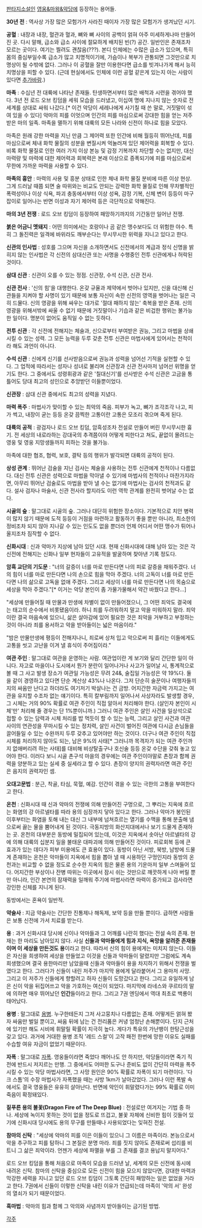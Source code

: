 [[판타지소설]]인 [[영웅&마왕&악당]]에 등장하는 용어들.

'''30년 전''' : 역사상 가장 많은 모험가가 사라진 때이자 가장 많은 모험가가 생겨났던 시기. 

'''공혈''' : 내장과 내장, 혈관과 혈과, 뼈와 뼈 사이의 공백이 얽혀 아주 미세하게나마 만들어진 곳. 다시 말해, 급소와 급소 사이에 절묘하게 배치된 빈(?) 공간. 일반인은 존재조차 모르는 곳이다. 여기는 찔려도 괜찮음(???). 본디 인체에는 수많은 급소가 있으며, 특히 몸의 중심부일수록 급소가 많고 치명적이기에, 가슴이나 복부가 관통되면 그것만으로 치명상이 될 수밖에 없다. 그러나 이 공혈을 잘만 이용한다면 급소를 빗겨나가게 해서 능히 치명상을 피할 수 있다. (근데 현실에서도 인체에 이런 공혈 같은게 있는지 아는 사람이 있다면 [[추가바람]].)

'''마족''' : 수십년 전 대륙에 나타난 존재들. 탄생하면서부터 많은 배척과 시련을 겪어야 했다. 3년 전 로드 오브 킹덤을 세워 모습을 드러냈고, 이십여 명에 지나지 않는 숫자로 전 세계를 상대로 싸워 나갔다.[* 이건 악당이 세레나에게 사기칠 때 쓴 말로, 거짓말이 섞여 있을 수 있다] 악마의 피를 이엇으며 인간의 피를 마심으로써 강대한 힘을 얻는 저주받은 마의 일족. 마족을 멸하기 위해 대륙의 모든 나라와 신전이 하나로 힘을 모았다.

마족은 원래 강한 마력을 지닌 만큼 그 제어력 또한 인간에 비해 월등히 뛰어난데, 피를 마심으로써 체내 화학 물질의 성분을 변질시켜 억눌러져 있던 제어력을 회복할 수 있다. 비록 화학 물질로 인한 여러 가지 이상 본능 및 감정 기복까지 차단할 수는 없지만, 대신 마력량 및 마력에 대한 제어력과 회복력은 본래 이상으로 증폭되기에 피를 마심으로써 무한에 가까운 마력을 사용할 수 있다.

'''마족의 흉안''' : 마력의 사용 및 흥분 상태로 인한 체내 화학 물질 분비에 따른 이상 현상. 그게 드러날 때쯤 되면 술 따위와는 비교도 안되는 강력한 화학 물질로 인해 무차별적인 폭력성이나 이상 식욕, 파괴 충동에서부터 이상 성욕, 감정 기복, 신체 변이 등등이 마구잡이로 일어나는 반면 이성과 자기 제어력 등은 극단적으로 약해진다.

'''마의 3년 전쟁''' : 로드 오브 킹덤이 등장하여 패망하기까지의 기간동안 일어난 전쟁.

'''붉은 어금니 멧돼지''' : 어떤 의미에서는 호랑이나 곰 같은 맹수보다도 더 위험한 야수. 특히 그 돌진력은 일격에 바위라도 깨부순다는 무시무시한 위력을 지니고 있다고 한다.

'''신관의 인사법''' : 성호를 그으며 자신을 소개하면서도 신전에서의 계급과 정식 신명을 밝히지 않는 인사법은 각 신전의 삼대신관 또는 사명을 수행중인 전투 신관에게나 허락된 것이다.

'''삼대 신관''' : 신관이 오를 수 있는 정점. 신관장, 수석 신관, 신관 전사.

'''신관 전사''' : '신의 힘'을 대행한다. 온갖 규율과 제약에서 벗어나 있지만, 신을 대신해 신관들을 지켜야 할 사명이 있기 때문에 보통 자신이 속한 신전의 영역을 벗어나는 일은 극히 드물다. 신의 영광을 위해 싸우는 대가로 '절대 패하지 않는' 축복을 받은 존재. 신의 영광을 위해서밖에 싸울 수 없기 때문에 거짓말이나 기습과 같은 비겁한 행위는 불가능한 일이다. 명분이 없어도 움직일 수 없는 듯하다.

'''전투 신관''' : 각 신전에 전해지는 체술과, 신으로부터 부여받은 권능, 그리고 마법을 상쇄시킬 수 있는 성력. 그 모든 능력을 두루 갖춘 전투 신관은 마법사에게 있어서는 천적이라 해도 과언이 아니다.

'''수석 신관''' : 신에게 신기를 선사받음으로써 권능과 성력을 넘어선 기적을 실현할 수 있다. 그 업적에 따라서는 성자나 성녀로 불리며 신관장과 신관 전사마저 넘어선 위명을 얻기도 한다. 그 중에서도 성령휘광과 같은 '칠대신기'를 선사받은 수석 신관은 고금을 통틀어도 당대 최고의 성인으로 추앙받던 이들뿐이었다.

'''신관장''' : 삼대 신관 중에서도 최고의 성력을 지녔다.

'''마력 폭주''' : 마법사가 맞이할 수 있는 최악의 죽음. 피부가 녹고, 뼈가 조각조각 나고, 피가 썩고, 내장이 굳는 등등 온갖 끔찍한 고통이란 고통은 모조리 겪으며 죽게 된다.

'''대륙의 공적''' : 광검자나 로드 오브 킹덤, 암흑성조차 전설로 만들어 버린 무시무시한 흉기. 전 세상의 내로라하는 강대국의 추격쯤이야 어떻게 피한다고 쳐도, 끝없이 몰려드는 영웅 및 영웅 지망생들까지 피하는 것을 불가능. 

마족에 대한 협조, 협력, 보호, 결탁 등의 행위가 발각되면 대륙의 공적이 된다. 

'''상성 관계''' : 뛰어난 검술을 지닌 검사는 체술을 사용하는 전투 신관에게 천적이나 다름없다. 대신 전투 신관은 성력으로 마법을 막아낼 수 있기에 마법사의 천적이나 마찬가지라면, 아무리 뛰어난 검술로도 마법을 받아 낼 수는 없기에 마법사는 검사의 천적과도 같다. 설사 검자나 마술사, 신관 전사라 할지라도 이런 역학 관계를 완전히 벗어날 수는 없다.

'''시골의 숲''' : 말그대로 시골의 숲. 그러나 대단히 위험한 장소이다. 기본적으로 치안 병력이 많지 않기 때문에 도적 등등이 거점을 마련하고 활동하기 좋을 뿐만 아니라, 최소한의 정비조차 되지 않아 지나갈 수 있는 인도도 없을 뿐더러 언제 어디서 어떤 맹수가 튀어나올지조차 짐작할 수 없다.

'''신화시대''' : 신과 악마가 지상에 남아 있던 시대. 현재 신화시대에 대해 남아 있는 것은 각 신전에 전해지는 신화나 일부 현자들이 고유적을 발굴하며 찾아낸 기록 정도다.

'''암흑 교단의 기도문''' : 
"너의 갈증이 너를 마로 만든다면 나의 피로 갈증을 채워주겠다. 
너의 힘이 너를 마로 만든다면 나의 손으로 힘을 막아 주겠다. 
너의 고독이 너를 마로 만든다면 나의 삶으로 고독을 없애 주겠다. 
그리고 세상이 너를 마로 만든다면 나의 목숨으로 세상을 막아 주겠다."[* 이거는 악당 본인이 좀 가물가물해서 약간 바꿨다고 한다...]

"세상에 만들어질 때 만물과 만생에 차별이 없이 만들어졌으니, 그 어떤 죄악도 결국에는 태고의 순수에서 비롯됐음이라. 하니 죄를 두려워하지 말고 악을 미워하지 말라. 죄악이란 결국 마음속에 있으니, 삶은 살아감에 있어 필요한 것은 죄악을 거부하고 부정하는 것이 아니라 죄를 용서하고 악을 받아들이는 넓은 마음이라."

"밤은 만물만생에 평등이 전해지나니, 죄로써 상처 입고 악으로써 피 흘리는 이들에게도 고통을 씻고 고난을 이겨 낼 휴식이 주어짐이라."

'''여관 주인''' : 말그대로 여관을 운영하는 사람. 여관업이란 게 보기와 달리 간단한 일이 아니다. 자고로 마을이나 도시에서 뭔가 분란이 일어나거나 사고가 일어날 시, 통계적으로 볼 때 그 사고 발생 장소가 여관일 가능성은 무려 24&, 술집일 가능성은 약 19%다. 둘을 같이 경영하고 있다면 단순 계산상 43%나 나온다. 그저 단순히 술꾼이나 여행자들끼지의 싸움만 난다고 하더라도 여기저기 박살나는 건 금방. 어지간한 자금력 가지고는 여관을 유지할 수조차 없는 얘기이다. 특히 칼부림까지 일어나서 사상자라도 발생할 경우, 그 시체는 거의 90% 확률로 여관 주인이 직접 알아서 처리해야 한다. (살인자 본인이 시체'만' 처리해 줄 경우는 단 1%뿐이니까.) 그러니 여관 주인은 살인 사건을 일상석으로 접할 수 있는 담력과 시체 처리를 밥 먹듯이 할 수 있는 능력, 그리고 살인 사건과 여관 사이의 연관성을 무마시킬 수 있는 정치력, 살인 사건이 벌어진 여관에 다시금 손님들을 끌어들일 수 있는 수완까지 두루 갖추고 있어야만 하는 것이다. 더구나 여관 주인이 직접 시체를 처리하지 않아도 되는, 남은 9%의 사태[* 그러니까 목격자가 되는 여관 주인까지 없애버리려 하는 사태]를 대비해 비상탈출구나 호신술 등등 온갖 수단을 갖춰 놓고 있어야 한다. 이러다 보니 시골 촌구석 마을의 경우에는 여관 주인이야말로 촌장과 함께 권력을 양분하고 있는 실세 중 실세라고 할 수 있다. 촌장이 양지의 권력자라면 여관 주인은 음지의 권력자인 셈.

'''오대고문법''' : 분근, 착골, 타심, 묵혈, 예감. 인간이 겪을 수 있는 극한의 고통을 부여한다고 한다.

'''온천''' : 신화시대 때 신과 악마의 전쟁에 의해 만들어진 구멍으로, 그 뿌리는 지옥에 흐르는 화염의 강 아르넬타를 따라 용의 심장까지 닿아 있다고 한다. 그러나 악마가 봉인된 이후부터는 화염을 토해 내는 대신 그 내부에 넘쳐흐르는 열기를 수맥을 통해 분출해 냄으로써 끓는 물을 뿜어내게 된 것이다. 극동지방의 화산지대에서나 보기 드물게 존재하는 곳. 온천의 대부분은 동방에 밀집되어 있는데, 이것은 지옥에서 솟아난 아르넬타의 강에 의해 대륙의 십분지 일을 불태운 대파괴에 의해 만들어진 것이다. 피로회복 등에 큰 효과가 있는 데다가 피부 미용에도 큰 효용이 있다. 동방이 아닌 서방, 북방, 남방에 드물게 존재하는 온천은 악마들이 지옥에서 힘을 뽑아 낼 때 시용하던 구멍인지라 동방의 온천과는 비교할 수 없을 정도로 순수한 지옥의 힘은 물론 용의 기운마저 일부 스며들어 있다. 어지간한 부상이나 잔병 따위는 이곳에서 잠시 쉬는 것만으로 깨끗하게 나아 버릴 뿐만 아니라, 인간 본연의 잠재력을 일깨워 주기에 마법사라면 마력이 증가되고 검사라면 강인한 신체를 지니게 된다.

동방에서는 혼욕이 일반적.

'''약술사''' : 지금 약술사는 간단한 진통제나 해독제, 보약 등을 만들 뿐이다. 급하면 사람들은 보통 신전에 가서 치료를 받는다.

'''용''' : 과거 신화시대 당시에 신이나 악마들과 그 어깨를 나란히 했다는 전설 속의 존재. 현재는 한 마리도 남아있지 않다. 사실 '''신들과 악마들에게 힘과 지식, 욕망을 알려준 존재들이며 이 세상을 만든것도 용'''이라고 한다. 따라서 신의 힘이 용에게는 미치지 않는다. 이들은 자신을 희생하여 세상을 만들었고 이것을 신들과 악마들이 말렸지만 그럼에도 계속 희생했으며 결국 용한마리만 남았을때 신들과 악마들이 용을 차지하기 위해서 전쟁을 벌였다고 한다. 그러다가 신들이 내린 저주가 마지막 용에게 달라붙어서 그 용마저 사망. 그리고 이 저주가 신들에게 향할려고 하자 신들이 도망갔다고 한다. 그리고 유일하게 남은 신이 악을 뒤집어쓰고 악을 가호하는 여신이 되었다. 마지막에 라네스와 쿠르타의 말에 의하면 매우 뛰어났던 '''인간'''들이라고 한다. 그리고 7권 엔딩에서 역대 최초로 백룡이 태어났다.

'''용병''' : 말그대로 [[용병]]. 누구한테든지 그저 사고뭉치나 다름없는 존재. 어떻게든 얽혀 봤자 싸움만 벌일 뿐이고, 싸움 뒤에 남는 건 전리품은 커녕 엄청난 손해뿐이다. 단지 근처에 있기만 해도 시비에 휘말릴 확률이 지극히 높다. 게다가 특유의 가난뱅이 한탕근성을 갖고 있다. 과거에 거대한 용병 조직 '레드 스컬'이 고작 패전 한번에 망한 이유도 실패를 수습할 여유 자금이 없었기 때문이다.

'''자폭''' : 말그대로 [[자폭]]. 영웅들이라면 죽었다 깨어나도 안 하지만, 악당들이라면 죽기 직전에 반드시 저지르는 만행. 그 중에서도 어떠한 도구나 준비도 없이 간단히 마력을 폭주시킬 수 있는 악당 마법사라면, 그 사망 원인은 90% 확률로 자폭이 되기 마련이다. '다크 스톰'의 수장 마법사가 자폭했을 때는 사방 1km가 날아갔었다. 그러나 이런 폭발 속에서도 결국 영웅들은 유유히 살아난다. 반면에 악인이 휘말렸다가는 99% 확률로 이미 죽음이 확정돼있다.

'''짙푸른 용의 불꽃(Dragon Fire of The Deep Blue)''' : 전설로만 여겨지는 기법 중 하나. 세상에 녹이지 못하는 것이 없을 정도로 뜨겁고, 불꽃 자체에 신비한 힘이 깃들어 있기에 신화시대 당시에도 용의 무구를 만들때나 사용되었다는 잊혀진 전설. 

'''참마의 신탁''' : 
"세상에 악마의 피를 이은 이들이 있으니 그 이름은 마족이라. 
본능으로서 악을 추구하고 피를 탐하니 그 본질은 분명 마라. 
죄를 짓지 않아도 존재로써 섭리를 비트니 그 삶은 죄악이라. 
언젠가 세상에 파멸을 부를 그 존재를 결코 용납지 말지어다."

로드 오브 킹덤을 통해 처음으로 마족이 모습을 드러낸 날, 세계의 모든 신전에 동시에 내려온 신탁. 참마의 신탁을 중심으로 모든 신전이 힘을 모으지 않았다면, 강대한 마력과 막강한 세력을 지니고 있던 로드 오브 킹덤이 그토록 간단히 패망하는 일은 없었을 거라고 한다. 7권에서 신들이 이렇한 신탁을 내린 이유가 언급되는데 마족이 '악의 서' 완성의 열쇠가 되기 때문이었다.

'''흑마법''' : 악마의 힘과 함께 그 악의와 사념까지 받아들이는 금기된 방법.

[[각주]]

